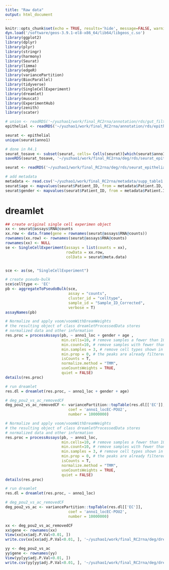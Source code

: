 ```yaml
---
title: "Raw data"
output: html_document
---
```


```r
knitr::opts_chunk$set(echo = TRUE, results='hide', message=FALSE, warning=FALSE, fig.height = 7, fig.width = 7)
dyn.load('/software/geos-3.9.1-el8-x86_64/lib64/libgeos_c.so')
library(ggplot2)
library(dplyr)
library(plyr)
library(stringr)
library(harmony)
library(Seurat)
library(limma)
library(edgeR)
library(variancePartition)
library(BiocParallel)
library(tidyverse)
library(SingleCellExperiment)
library(dreamlet)
library(muscat)
library(ExperimentHub)
library(zenith)
library(scater)
```

```r
# union <- readRDS('~/yuzhao1/work/final_RC2rna/annotation/rds/gut_filtered.rds')
epithelial <- readRDS('~/yuzhao1/work/final_RC2rna/annotation/rds/epithelial3.rds')
```

```r
seurat <- epithelial
unique(seurat$anno1)

# done in R4.1
seurat_tosave <- subset(seurat, cells= Cells(seurat)[which(seurat$anno1_loc%in%c('EC-POU2', 'EC-AC'))])
saveRDS(seurat_tosave, '~/yuzhao1/work/final_RC2rna/deg/rds/seurat_epithelial_EC_pou2_ac.rds')

```


```r
seurat <- readRDS('~/yuzhao1/work/final_RC2rna/deg/rds/seurat_epithelial_EC_pou2_ac.rds')
```

```r
# add metadata
metadata <- read.csv('~/yuzhao1/work/final_RC2rna/metadata/supp_table1.csv')
seurat$age <- mapvalues(seurat$Patient_ID, from = metadata$Patient.ID, metadata$Age) %>% as.numeric()
seurat$gender <- mapvalues(seurat$Patient_ID, from = metadata$Patient.ID, metadata$Gender)
```

# dreamlet

```r
## create original single cell experimen object
xx <- seurat@assays$RNA@counts
xx.row <- data.frame(gene = rownames(seurat@assays$RNA@counts))
rownames(xx.row) <- rownames(seurat@assays$RNA@counts)
rownames(xx) <- NULL
se <- SingleCellExperiment(assays = list(counts = xx), 
                           rowData = xx.row,
                           colData = seurat@meta.data)


sce <- as(se, "SingleCellExperiment")

# create pseudo-bulk
sce$celltype <- 'EC'
pb <- aggregateToPseudoBulk(sce,
                            assay = "counts",
                            cluster_id = "celltype",
                            sample_id = "Sample_ID_Corrected",
                            verbose = T)
assayNames(pb)

# Normalize and apply voom/voomWithDreamWeights
# the resulting object of class dreamletProcessedData stores
# normalized data and other information
res.proc = processAssays(pb, ~ anno1_loc + gender + age ,
                         min.cells=10, # remove samples a fewer than 10 cells
                         min.count=10, # remove samples with fewer than 10 counts
                         min.samples = 3, # remove cell types shown in less than 6 samples
                         min.prop = 0, # the peaks are already filtered, no need to filter again
                         isCounts = T,
                         normalize.method = "TMM",
                         useCountsWeights = TRUE,
                         quiet = FALSE)
details(res.proc)

# run dreamlet
res.dl = dreamlet(res.proc, ~ anno1_loc + gender + age)

# deg_pou2_vs_ac_removedCF
deg_pou2_vs_ac_removedCF <- variancePartition::topTable(res.dl[['EC']],
                            coef = 'anno1_locEC-POU2',
                            number = 10000000)
```

```r
# Normalize and apply voom/voomWithDreamWeights
# the resulting object of class dreamletProcessedData stores
# normalized data and other information
res.proc = processAssays(pb, ~ anno1_loc,
                         min.cells=10, # remove samples a fewer than 10 cells
                         min.count=10, # remove samples with fewer than 10 counts
                         min.samples = 3, # remove cell types shown in less than 6 samples
                         min.prop = 0, # the peaks are already filtered, no need to filter again
                         isCounts = T,
                         normalize.method = "TMM",
                         useCountsWeights = TRUE,
                         quiet = FALSE)
details(res.proc)

# run dreamlet
res.dl = dreamlet(res.proc, ~ anno1_loc)

# deg_pou2_vs_ac_removedCF
deg_pou2_vs_ac <- variancePartition::topTable(res.dl[['EC']],
                            coef = 'anno1_locEC-POU2',
                            number = 10000000)
```

```r
xx <- deg_pou2_vs_ac_removedCF
xx$gene <- rownames(xx)
View(xx[xx$adj.P.Val<0.01, ])
write.csv(xx[xx$adj.P.Val<0.01, ], '~/yuzhao1/work/final_RC2rna/deg/dreamlet/deg_EC_pou2_vs_ac_removedCF.csv')
```

```r
yy <- deg_pou2_vs_ac
yy$gene <- rownames(yy)
View(yy[yy$adj.P.Val<0.01, ])
write.csv(yy[yy$adj.P.Val<0.01, ], '~/yuzhao1/work/final_RC2rna/deg/dreamlet/deg_EC_pou2_vs_ac.csv')
```




